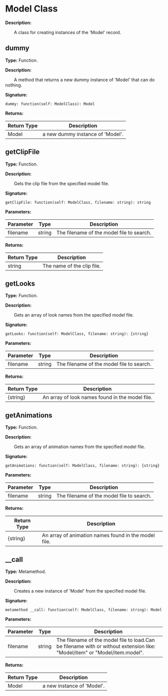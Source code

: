 
# Model Class

**Description:**

&emsp;&emsp;A class for creating instances of the 'Model' record.

## dummy

**Type:** Function.

**Description:**

&emsp;&emsp;A method that returns a new dummy instance of 'Model' that can do nothing.

**Signature:**
```tl
dummy: function(self: ModelClass): Model
```

**Returns:**

| Return Type | Description |
| --- | --- |
| Model | a new dummy instance of 'Model'. |

## getClipFile

**Type:** Function.

**Description:**

&emsp;&emsp;Gets the clip file from the specified model file.

**Signature:**
```tl
getClipFile: function(self: ModelClass, filename: string): string
```

**Parameters:**

| Parameter | Type | Description |
| --- | --- | --- |
| filename | string | The filename of the model file to search. |

**Returns:**

| Return Type | Description |
| --- | --- |
| string | The name of the clip file. |

## getLooks

**Type:** Function.

**Description:**

&emsp;&emsp;Gets an array of look names from the specified model file.

**Signature:**
```tl
getLooks: function(self: ModelClass, filename: string): {string}
```

**Parameters:**

| Parameter | Type | Description |
| --- | --- | --- |
| filename | string | The filename of the model file to search. |

**Returns:**

| Return Type | Description |
| --- | --- |
| \{string} | An array of look names found in the model file. |

## getAnimations

**Type:** Function.

**Description:**

&emsp;&emsp;Gets an array of animation names from the specified model file.

**Signature:**
```tl
getAnimations: function(self: ModelClass, filename: string): {string}
```

**Parameters:**

| Parameter | Type | Description |
| --- | --- | --- |
| filename | string | The filename of the model file to search. |

**Returns:**

| Return Type | Description |
| --- | --- |
| \{string} | An array of animation names found in the model file. |

## __call

**Type:** Metamethod.

**Description:**

&emsp;&emsp;Creates a new instance of 'Model' from the specified model file.

**Signature:**
```tl
metamethod __call: function(self: ModelClass, filename: string): Model
```

**Parameters:**

| Parameter | Type | Description |
| --- | --- | --- |
| filename | string | The filename of the model file to load.Can be filename with or without extension like: "Model/item" or "Model/item.model". |

**Returns:**

| Return Type | Description |
| --- | --- |
| Model | a new instance of 'Model'. |